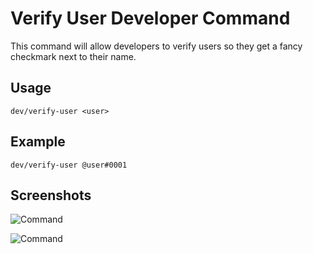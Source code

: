 # Verify User Developer Command

This command will allow developers to verify users so they get a fancy checkmark next to their name.


## Usage

```
dev/verify-user <user>
```

## Example

```
dev/verify-user @user#0001
```

## Screenshots

![Command](https://cdn.discordapp.com/attachments/1103903862877859840/1135689039975030886/image.png)

![Command](https://cdn.discordapp.com/attachments/1103903862877859840/1135689039723364523/image.png)